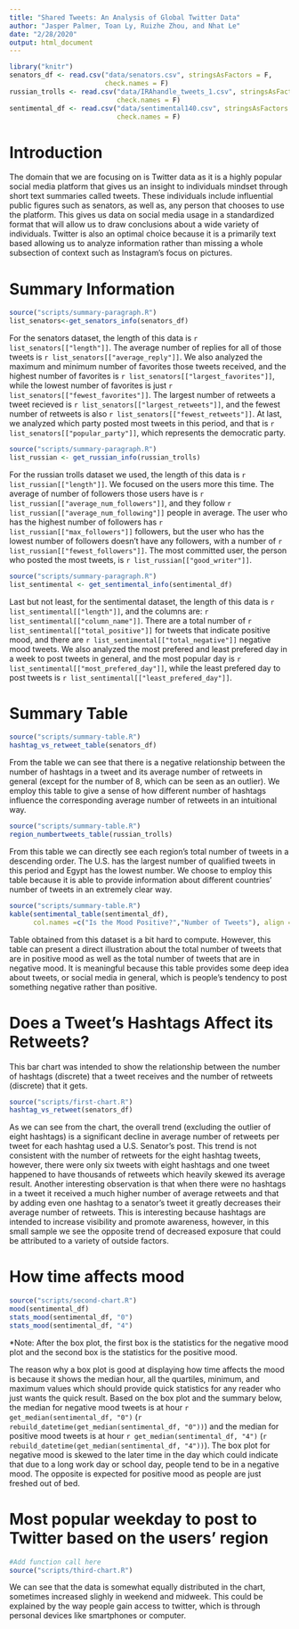 ```yaml
---
title: "Shared Tweets: An Analysis of Global Twitter Data"
author: "Jasper Palmer, Toan Ly, Ruizhe Zhou, and Nhat Le"
date: "2/28/2020"
output: html_document
---
```


```r
library("knitr")
senators_df <- read.csv("data/senators.csv", stringsAsFactors = F,
                        check.names = F)
russian_trolls <- read.csv("data/IRAhandle_tweets_1.csv", stringsAsFactors = F,
                           check.names = F)
sentimental_df <- read.csv("data/sentimental140.csv", stringsAsFactors = F,
                           check.names = F)
```

<style>
.html-widget {
    margin: auto;
    margin-top: 25px;
    margin-bottom: 25px;
}
</style>

# Introduction

The domain that we are focusing on is Twitter data as it is a highly popular 
social media platform that gives us an insight to individuals mindset through 
short text summaries called tweets. These individuals include influential public
figures such as senators, as well as, any person that chooses to use the 
platform. This gives us data on social media usage in a standardized format that
will allow us to draw conclusions about a wide variety of individuals. Twitter 
is also an optimal choice because it is a primarily text based allowing us to 
analyze information rather than missing a whole subsection of context 
such as Instagram’s focus on pictures.

# Summary Information

```r
source("scripts/summary-paragraph.R")
list_senators<-get_senators_info(senators_df)
```
For the senators dataset, the length of this data is 
`r list_senators[["length"]]`. The average number of replies for all of those 
tweets is `r list_senators[["average_reply"]]`. We also analyzed the maximum and
minimum number of favorites those tweets received, and the highest number of 
favorites is `r list_senators[["largest_favorites"]]`, while the lowest number 
of favorites is just `r list_senators[["fewest_favorites"]]`. The largest number
of retweets a tweet recieved is `r list_senators[["largest_retweets"]]`, and the
fewest number of retweets is also `r list_senators[["fewest_retweets"]]`. At 
last, we analyzed which party posted most tweets in this period, and that is 
`r list_senators[["popular_party"]]`, which represents the democratic party. 

```r
source("scripts/summary-paragraph.R")
list_russian <- get_russian_info(russian_trolls)
```
For the russian trolls dataset we used, the length of this data is 
`r list_russian[["length"]]`. We focused on the users more this time. The 
average of number of followers those users have is 
`r list_russian[["average_num_followers"]]`, and they follow 
`r list_russian[["average_num_following"]]` people in average. The user who has 
the highest number of followers has `r list_russian[["max_followers"]]` 
followers, but the user who has the lowest number of followers doesn't have any 
followers, with a number of `r list_russian[["fewest_followers"]]`. The most 
committed user, the person who posted the most tweets, is 
`r list_russian[["good_writer"]]`.

```r
source("scripts/summary-paragraph.R")
list_sentimental <- get_sentimental_info(sentimental_df)
```
Last but not least, for the sentimental dataset, the length of this data is 
`r list_sentimental[["length"]]`, and the columns are: 
`r list_sentimental[["column_name"]]`. There are a total number of 
`r list_sentimental[["total_positive"]]` for tweets that indicate positive mood,
and there are `r list_sentimental[["total_negative"]]` negative mood tweets. We 
also analyzed the most prefered and least prefered day in a week to post tweets 
in general, and the most popular day is 
`r list_sentimental[["most_prefered_day"]]`, while the least prefered day to 
post tweets is `r list_sentimental[["least_prefered_day"]]`. 

# Summary Table

```r
source("scripts/summary-table.R")
hashtag_vs_retweet_table(senators_df)
```
  
From the table we can see that there is a negative relationship between
the number of hashtags in a tweet and its average number of retweets in
general (except for the number of 8, which can be seen as an outlier). 
We employ this table to give a sense of how different number of hashtags 
influence the corresponding average number of retweets in an intuitional way. 
  
```r
source("scripts/summary-table.R")
region_numbertweets_table(russian_trolls)
```
  
From this table we can directly see each region's total number of tweets 
in a descending order. The U.S. has the largest number of qualified tweets 
in this period and Egypt has the lowest number. We choose to employ this 
table because it is able to provide information about different countries' 
number of tweets in an extremely clear way. 
  
```r
source("scripts/summary-table.R")
kable(sentimental_table(sentimental_df), 
      col.names =c("Is the Mood Positive?","Number of Tweets"), align = "l")
```
  
Table obtained from this dataset is a bit hard to compute. However, this 
table can present a direct illustration about the total number of tweets 
that are in positive mood as well as the total number of tweets that are 
in negative mood. It is meaningful because this table provides some deep 
idea about tweets, or social media in general, which is people's tendency 
to post something negative rather than positive.

# Does a Tweet's Hashtags Affect its Retweets?

This bar chart was intended to show the relationship between the number
of hashtags (discrete) that a tweet receives and the number of retweets
(discrete) that it gets.

```r
source("scripts/first-chart.R")
hashtag_vs_retweet(senators_df)
```

As we can see from the chart, the overall trend (excluding the outlier of eight
hashtags) is a significant decline in average number of retweets per tweet for
each hashtag used a U.S. Senator's post. This trend is not consistent with the
number of retweets for the eight hashtag tweets, however, there were only six
tweets with eight hashtags and one tweet happened to have thousands of retweets 
which heavily skewed its average result. Another interesting observation is that 
when there were no hashtags in a tweet it received a much higher number of 
average retweets and that by adding even one hashtag to a senator’s tweet it 
greatly decreases their average number of retweets. This is interesting because 
hashtags are intended to increase visibility and promote awareness, however, in 
this small sample we see the opposite trend of decreased exposure that could be
attributed to a variety of outside factors.

# How time affects mood

```r
source("scripts/second-chart.R")
mood(sentimental_df)
stats_mood(sentimental_df, "0")
stats_mood(sentimental_df, "4")
```

*Note: After the box plot, the first box is the statistics for the negative mood
plot and the second box is the statistics for the positive mood.

The reason why a box plot is good at displaying how time affects the mood is
because it shows the median hour, all the quartiles, minimum, and maximum
values which should provide quick statistics for any reader who just wants the
quick result. Based on the box plot and the summary below, the median for
negative mood tweets is at hour `r get_median(sentimental_df, "0")`
(`r rebuild_datetime(get_median(sentimental_df, "0"))`) and the median for
positive mood tweets is at hour `r get_median(sentimental_df, "4")`
(`r rebuild_datetime(get_median(sentimental_df, "4"))`). The box plot for
negative mood is skewed to the later time in the day which could indicate that
due to a long work day or school day, people tend to be in a negative mood. The
opposite is expected for positive mood as people are just freshed out of bed.

# Most popular weekday to post to Twitter based on the users’ region

```r
#Add function call here
source("scripts/third-chart.R")
```
We can see that the data is somewhat equally distributed in the chart, sometimes increased slighly in weekend and midweek. This could be explained by the way people gain access to twitter, which is through personal devices like smartphones or computer.